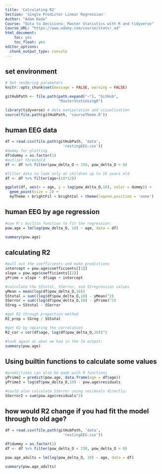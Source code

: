 ```yaml
---
title: 'Calculating R2'
Section: 'Single Predictor Linear Regression'
Author: "Adam Dede"
Course: "Data to Decisions: Master Statistics with R and tidyverse"
Course_URL: "https://www.udemy.com/course/statsr_ad" 
html_document:
    toc: yes
    toc_float: yes
editor_options:
  chunk_output_type: console
---
```



## set environment

```r

# Set rendering parameters
knitr::opts_chunk$set(message = FALSE, warning = FALSE)

gitHubPath <- file.path(path.expand("~"), "GitHub", 
                        "MasterStatsUsingR")

library(tidyverse) # data manipulation and visualization
source(file.path(gitHubPath, 'courseTheme.R'))

```

## human EEG data 

```r

df = read.csv(file.path(gitHubPath, 'data',
                          'restingEEG.csv'))
#dummy for plotting
df$dummy = as.factor(1) 
#outlier threshold
df <- df %>% filter(pow_delta_O < 250, pow_delta_O > 0)

#filter data to look only at children up to 18 years old
df <- df %>% filter(age<(18*12))

ggplot(df, aes(x = age, y = log(pow_delta_O,10), color = dummy)) + 
  geom_point(size = 2) + 
  myTheme + brightFil + brightCol + theme(legend.position = 'none')


```

## human EEG by age regression

```r

#use R's builtin function to fit the regression:
pow.age = lm(log(pow_delta_O, 10) ~ age, data = df)

summary(pow.age)

```

## calculating R2

```r

#pull out the coefficients and make predictions
intercept = pow.age$coefficients[[1]]
slope = pow.age$coefficients[[2]]
yPrime = slope * df$age + intercept 

#calculate the SStotal, SSerror, and SSregression values
yMean = mean(log(df$pow_delta_O,10))
SStotal = sum((log(df$pow_delta_O,10) - yMean)^2)
SSerror = sum((log(df$pow_delta_O,10) - yPrime)^2)
SSreg = SStotal - SSerror

#get R2 through proportion method
R2_prop = SSreg / SStotal

#get R2 by squaring the correlation 
R2_cor = cor(df$age, log(df$pow_delta_O,10))^2

#look again at what we had in the lm output: 
summary(pow.age)


```

## Using builtin functions to calculate some values

```r

#predictions can also be made with R functions
yPrime2 = predict(pow.age, data.frame(age = df$age))
yPrime3 = log(df$pow_delta_O,10) - pow.age$residuals

#could also calculate SSerror using residuals directly: 
SSerror2 = sum(pow.age$residuals^2)


```

## how would R2 change if you had fit the model through to old age?

```r

df = read.csv(file.path(gitHubPath, 'data',
                          'restingEEG.csv'))

df$dummy = as.factor(1) 
df <- df %>% filter(pow_delta_O < 250, pow_delta_O > 0)

pow.age_adults = lm(log(pow_delta_O, 10) ~ age, data = df)

summary(pow.age_adults)


```

